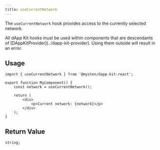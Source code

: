 ```yaml
---
title: useCurrentNetwork
---
```


The `useCurrentNetwork` hook provides access to the currently selected network.

<Callout type="warn">
	All dApp Kit hooks must be used within components that are descendants of
	[DAppKitProvider](../dapp-kit-provider). Using them outside will result in an error.
</Callout>

## Usage

```tsx
import { useCurrentNetwork } from '@mysten/dapp-kit-react';

export function MyComponent() {
	const network = useCurrentNetwork();

	return (
		<div>
			<p>Current network: {network}</p>
		</div>
	);
}
```

## Return Value

```tsx
string;
```
